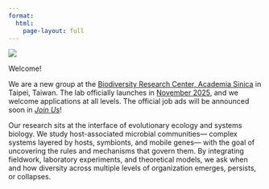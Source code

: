 ```yaml
---
format:
  html:
    page-layout: full
---
```


::: {.grid}

::: {.g-col-12 .g-col-md-4}
![](images/index/logo.png){.research-image}
:::

::: {.g-col-12 .g-col-md-8}
Welcome!

We are a new group at the [Biodiversity Research Center, Academia Sinica](https://www.biodiv.tw/) in Taipei, Taiwan. The lab officially launches in <u>November 2025</u>, and we welcome applications at all levels. The official job ads will be announced soon in [*Join Us*](join.qmd)!

Our research sits at the interface of evolutionary ecology and systems biology. We study host-associated microbial communities— complex systems layered by hosts, symbionts, and mobile genes— with the goal of uncovering the rules and mechanisms that govern them. By integrating fieldwork, laboratory experiments, and theoretical models, we ask when and how diversity across multiple levels of organization emerges, persists, or collapses.
:::

:::

